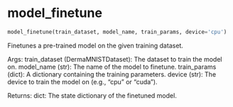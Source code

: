 # model_finetune { #onco_derm_ai.model_finetune }

```python
model_finetune(train_dataset, model_name, train_params, device='cpu')
```

Finetunes a pre-trained model on the given training dataset.

Args:
    train_dataset (DermaMNISTDataset): The dataset to train the model on.
    model_name (str): The name of the model to finetune.
    train_params (dict): A dictionary containing the training parameters.
    device (str): The device to train the model on (e.g., "cpu" or "cuda").

Returns:
    dict: The state dictionary of the finetuned model.